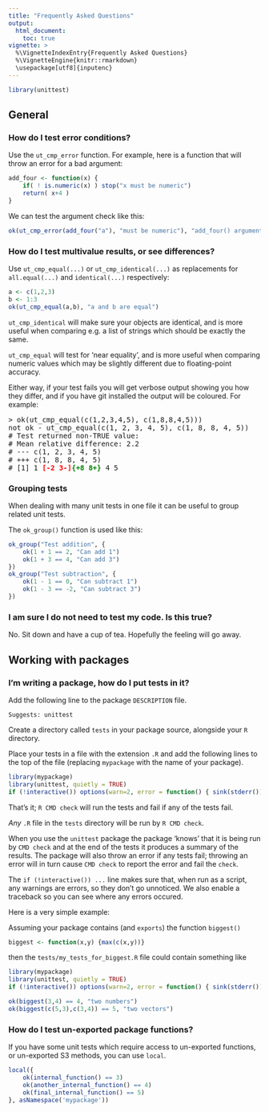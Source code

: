 ```yaml
---
title: "Frequently Asked Questions"
output:
  html_document:
    toc: true
vignette: >
  %\VignetteIndexEntry{Frequently Asked Questions}
  %\VignetteEngine{knitr::rmarkdown}
  \usepackage[utf8]{inputenc}
---
```


```r
library(unittest)
```

## General


### How do I test error conditions?

Use the ``ut_cmp_error`` function.
For example, here is a function that will throw an error for a bad argument:

```r
add_four <- function(x) {
    if( ! is.numeric(x) ) stop("x must be numeric")
    return( x+4 )
}
```

We can test the argument check like this:

```r
ok(ut_cmp_error(add_four("a"), "must be numeric"), "add_four() argument not numeric throws error")
```


### How do I test multivalue results, or see differences?

Use ``ut_cmp_equal(...)`` or ``ut_cmp_identical(...)`` as replacements for ``all.equal(...)`` and ``identical(...)`` respectively:

```r
a <- c(1,2,3)
b <- 1:3
ok(ut_cmp_equal(a,b), "a and b are equal")
```

``ut_cmp_identical`` will make sure your objects are identical, and is more
useful when comparing e.g. a list of strings which should be exactly the same.

``ut_cmp_equal`` will test for ‘near equality’, and is more useful when
comparing numeric values which may be slightly different due to floating-point
accuracy.

Either way, if your test fails you will get verbose output showing you how they
differ, and if you have git installed the output will be coloured. For example:

<pre>
> ok(ut_cmp_equal(c(1,2,3,4,5), c(1,8,8,4,5)))
not ok - ut_cmp_equal(c(1, 2, 3, 4, 5), c(1, 8, 8, 4, 5))
# Test returned non-TRUE value:
# Mean relative difference: 2.2
# --- c(1, 2, 3, 4, 5)
# +++ c(1, 8, 8, 4, 5)
# [1] 1 <span style="color:red;font-weight:bold">[-2 3-]</span><span style="color:green;font-weight:bold">{+8 8+}</span> 4 5
</pre>

### Grouping tests

When dealing with many unit tests in one file it can be useful to group related unit tests.

The ``ok_group()`` function is used like this:

```r
ok_group("Test addition", {
    ok(1 + 1 == 2, "Can add 1")
    ok(1 + 3 == 4, "Can add 3")
})
ok_group("Test subtraction", {
    ok(1 - 1 == 0, "Can subtract 1")
    ok(1 - 3 == -2, "Can subtract 3")
})
```


### I am sure I do not need to test my code. Is this true?

No. Sit down and have a cup of tea. Hopefully the feeling will go away.


## Working with packages


### I'm writing a package, how do I put tests in it?

Add the following line to the package ``DESCRIPTION`` file.

```
Suggests: unittest
```

Create a directory called ``tests`` in your package source, alongside your ``R`` directory.

Place your tests in a file with the extension ``.R`` and add the following lines to the top of the file (replacing ``mypackage`` with the name of your package).


```r
library(mypackage)
library(unittest, quietly = TRUE)
if (!interactive()) options(warn=2, error = function() { sink(stderr()) ; traceback(3) ; q(status = 1) })
```

That's it; ``R CMD check`` will run the tests and fail if any of the tests fail.

*Any* ``.R`` file in the ``tests`` directory will be run by ``R CMD check``.

When you use the ``unittest`` package the package 'knows' that it is being run by ``CMD check`` and at the end of the tests it produces a summary of the results.
The package will also throw an error if any tests fail;
throwing an error will in turn cause ``CMD check`` to report the error and fail the ``check``.

The ``if (!interactive()) ...`` line makes sure that, when run as a script, any warnings are errors, so they don't go unnoticed.
We also enable a traceback so you can see where any errors occured.

Here is a very simple example:

Assuming your package contains (and ``exports``) the function ``biggest()``

```r
biggest <- function(x,y) {max(c(x,y))}
```

then the ``tests/my_tests_for_biggest.R`` file could contain something like

```r
library(mypackage)
library(unittest, quietly = TRUE)
if (!interactive()) options(warn=2, error = function() { sink(stderr()) ; traceback(3) ; q(status = 1) })

ok(biggest(3,4) == 4, "two numbers")
ok(biggest(c(5,3),c(3,4)) == 5, "two vectors")
```

### How do I test un-exported package functions?

If you have some unit tests which require access to un-exported functions,
or un-exported S3 methods, you can use ``local``.

```r
local({
    ok(internal_function() == 3)
    ok(another_internal_function() == 4)
    ok(final_internal_function() == 5)
}, asNamespace('mypackage'))
```
